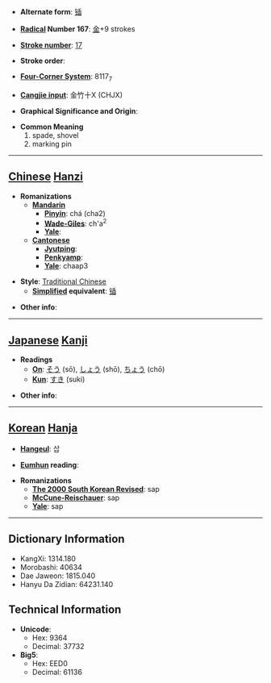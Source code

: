 * '''Alternate form''': [[锸]]

* '''[[Wiktionary:Chinese radical index| Radical]] Number 167''': [[Wiktionary:Chinese radical index 金|金]]+9 strokes

* '''[[Wiktionary:Chinese total strokes index|Stroke number]]''': [[Wiktionary:Chinese total strokes index 17|17]]

* '''Stroke order''': 

* '''[[Wiktionary:Chinese four corner index|Four-Corner System]]''': 8117<sub>7</sub>

* '''[[Wiktionary:Chinese Cangjie index|Cangjie input]]''': 金竹十X (CHJX)

* '''Graphical Significance and Origin''': 

* '''Common Meaning'''
*#spade, shovel
*# marking pin


----

== [[Chinese]] [[Hanzi]] ==

* '''Romanizations'''
** '''[[Mandarin]]'''
*** '''[[Pinyin]]''': chá (cha2)
*** '''[[Wade-Giles]]''': ch'a<sup>2</sup>
*** '''[[Yale]]''': 
** '''[[Cantonese]]'''
*** '''[[Jyutping]]''':
*** '''[[Penkyamp]]''': 
*** '''[[Yale]]''': chaap3

* '''Style''': [[Traditional Chinese]] 
** '''[[Simplified Chinese|Simplified]] equivalent''': [[锸]]

* '''Other info''': 

----

== [[Japanese]] [[Kanji]] ==

* '''Readings'''
** '''[[On]]''': [[そう]] (sō), [[しょう]] (shō), [[ちょう]] (chō)
** '''[[Kun]]''': [[すき]] (suki)

* '''Other info''':  

----

== [[Korean]] [[Hanja]] ==

* '''[[Hangeul]]''': 삽

* '''[[Eumhun]] reading''': 

* '''Romanizations'''
** '''[[The 2000 South Korean Revised Romanization|The 2000 South Korean Revised]]''': sap
** '''[[McCune-Reischauer]]''': sap
** '''[[Yale]]''': sap

----

== Dictionary Information ==

* KangXi: 1314.180
* Morobashi: 40634
* Dae Jaweon: 1815.040
* Hanyu Da Zidian: 64231.140

== Technical Information ==

* '''Unicode''':
** Hex: 9364
** Decimal: 37732
* '''Big5''':
** Hex: EED0
** Decimal: 61136